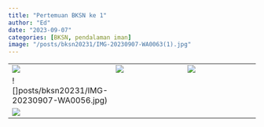 ```yaml
---
title: "Pertemuan BKSN ke 1"
author: "Ed"
date: "2023-09-07"
categories: [BKSN, pendalaman iman]
image: "/posts/bksn20231/IMG-20230907-WA0063(1).jpg"
---
```


|                                               |                                               |                                               |
|-----------------------------------------------|-----------------------------------------------|-----------------------------------------------|
| ![](/posts/bksn20231/IMG-20230907-WA0053.jpg)    | ![](/posts/bksn20231/IMG-20230907-WA0063(1).jpg)   | ![](/posts/bksn20231/IMG-20230907-WA0057.jpg)    |
| ![]posts/bksn20231/IMG-20230907-WA0056.jpg) | 
![](/posts/bksn20231/IMG-20230907-WA0055.jpg) |  |
